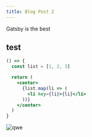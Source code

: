 ```yaml
---
title: Blog Post 2
---
```


Gatsby is the best

## test

```jsx
() => {
  const list = [1, 2, 3]

  return (
    <center>
      {list.map(li => (
        <li key={li}>{li}</li>
      ))}
    </center>
  )
}
```
![qwe](https://media.giphy.com/media/JIX9t2j0ZTN9S/giphy.gif)
